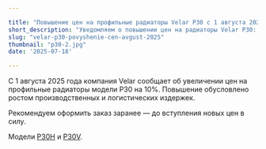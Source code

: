```yaml
---

title: "Повышение цен на профильные радиаторы Velar P30 с 1 августа 2025 года"
short_description: "Уведомляем о повышении цен на радиаторы Velar P30: с 1 августа стоимость увеличится на 10% из-за роста производственных затрат. Успейте заказать по старым ценам."
slug: "velar-p30-povyshenie-cen-avgust-2025"
thumbnail: "p30-2.jpg"
date: '2025-07-18'

---
```


С 1 августа 2025 года компания Velar сообщает об увеличении цен на профильные радиаторы модели P30 на 10%. Повышение обусловлено ростом производственных и логистических издержек.

Рекомендуем оформить заказ заранее — до вступления новых цен в силу.

Модели [P30H](/model/p30h/) и [P30V](/model/p30v/).